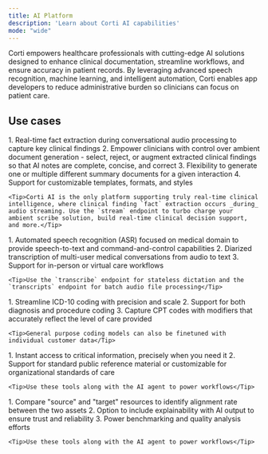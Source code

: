 ```yaml
---
title: AI Platform
description: 'Learn about Corti AI capabilities'
mode: "wide"
---
```


Corti empowers healthcare professionals with cutting-edge AI solutions designed to enhance clinical documentation, streamline workflows, and ensure accuracy in patient records. By leveraging advanced speech recognition, machine learning, and intelligent automation, Corti enables app developers to reduce administrative burden so clinicians can focus on patient care.

## Use cases 

<Accordion title="Ambient AI scribe"> 
    1. Real-time fact extraction during conversational audio processing to capture key clinical findings 
    2. Empower clinicians with control over ambient document generation - select, reject, or augment extracted clinical findings so that AI notes are complete, concise, and correct 
    3. Flexibility to generate one or multiple different summary documents for a given interaction 
    4. Support for customizable templates, formats, and styles

    <Tip>Corti AI is the only platform supporting truly real-time clinical intelligence, where clinical finding `fact` extraction occurs _during_ audio streaming. Use the `stream` endpoint to turbo charge your ambient scribe solution, build real-time clinical decision support, and more.</Tip> 
</Accordion> 

<Accordion title="Dictation and conversational transcription">
    1. Automated speech recognition (ASR) focused on medical domain to provide speech-to-text and command-and-control capabilities 
    2. Diarized transcription of multi-user medical conversations from audio to text 
    3. Support for in-person or virtual care workflows 

    <Tip>Use the `transcribe` endpoint for stateless dictation and the `transcripts` endpoint for batch audio file processing</Tip>
</Accordion>

<Accordion title="Medical coding">
    1. Streamline ICD-10 coding with precision and scale 
    2. Support for both diagnosis and procedure coding 
    3. Capture CPT codes with modifiers that accurately reflect the level of care provided 

    <Tip>General purpose coding models can also be finetuned with individual customer data</Tip> 
</Accordion>

<Accordion title="Contextual search and knowledge retrieval">
    1. Instant access to critical information, precisely when you need it
    2. Support for standard public reference material or customizable for organizational standards of care

    <Tip>Use these tools along with the AI agent to power workflows</Tip>
</Accordion>

<Accordion title="Alignment and analysis">
    1. Compare "source" and "target" resources to identify alignment rate between the two assets
    2. Option to include explainability with AI output to ensure trust and reliability
    3. Power benchmarking and quality analysis efforts

    <Tip>Use these tools along with the AI agent to power workflows</Tip>
</Accordion>
